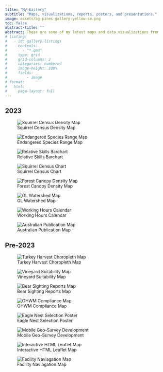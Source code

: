 ```yaml
---
title: "My Gallery"
subtitle: "Maps, visualizations, reports, posters, and presentations."
image: assets/bg-pines-gallery-yellow-sm.png
toc: false
abstract-title: ""
abstract: These are some of my latest maps and data visualizations from personal creative projects and work-related assignments. Included here are any of my contributions to Tidy Tuesday, Map Prompt Monday, and similar.
# listing:
#   - id: gallery-listings
#     contents:
#       - "*.qmd"
#     type: grid
#     grid-columns: 2
#     categories: numbered
#     image-height: 100%
#     fields: 
#         - image
# format: 
#   html: 
#     page-layout: full
---
```


<!-- ::: {#gallery-listings .listings-gallery} -->

<!-- ::: -->

## 2023


::: {.gallery}

![Squirrel Census Density Map](img-map-001v2.png){group="2023-projects"
description="2018 Squirrel Census Sighting Density Map"}



![Endangered Species Range Map](img-map-endangeredstamps.png){group="2023-projects"
description="Endangered Species Stamps Range Map - [See Details](gallery-map-seven.html)"}


![Relative Skills Barchart](img-relative-skills-animation.gif){group="2023-projects"
description="Needed"}


![Squirrel Census Chart](img-table-001.png){group="2023-projects"
description="2018 Squirrel Census Sighting Table"}

![Forest Canopy Density Map](img-map-10.jpg){group="2023-projects"
description="Missouri Tree Canopy Density Map"}

![GL Watershed Map](img-map-11.jpg){group="2023-projects"
description="Great Lakes Watershed Map"}

![Working Hours Calendar](img-calendar.jpeg){group="2023-projects"}

![Australian Publication Map](img-australia-pub-map.png){group="2023-projects"
}


:::

## Pre-2023

::: {.gallery}

![Turkey Harvest Choropleth Map](img-turkey-harvest-maps.png){group="personal-projects"
description="Needed"}

![Vineyard Suitability Map](img-map-1.jpg){group="personal-projects"
description="Needed"}

![Bear Sighting Reports Map](img-map-5.jpg){group="personal-projects"
description="Needed"}

![OHWM Compliance Map](img-map-4.jpg){group="personal-projects"
description="Needed"}

![Eagle Nest Selection Poster](img-eagle-poster.jpg){group="personal-projects"
description="Needed"}

![Mobile Geo-Survey Development](img-map-9.jpg){group="personal-projects"
description="Needed"}

![Interactive HTML Leaflet Map](img-html-missouri-map.png){group="personal-projects"
description="Needed"}

![Facility Naviagation Map](img-map-2.jpg){group="personal-projects"
description="Needed"}

:::
